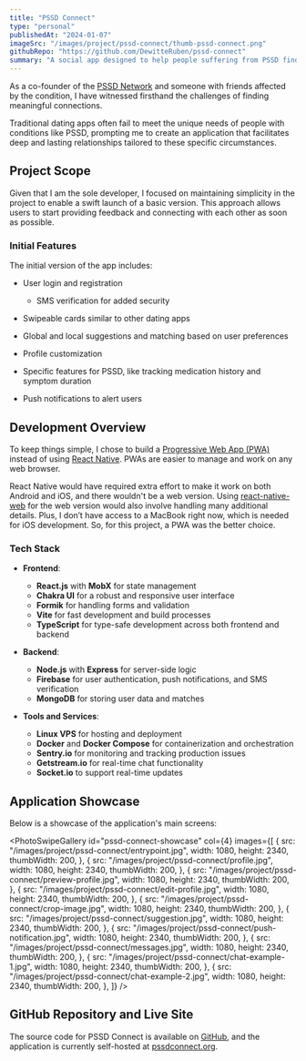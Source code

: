 ```yaml
---
title: "PSSD Connect"
type: "personal"
publishedAt: "2024-01-07"
imageSrc: "/images/project/pssd-connect/thumb-pssd-connect.png"
githubRepo: "https://github.com/DewitteRuben/pssd-connect"
summary: "A social app designed to help people suffering from PSSD find genuine connections."
---
```


As a co-founder of the [PSSD Network](pssdnetwork.org) and someone with friends affected by the condition, I have witnessed firsthand the challenges of finding meaningful connections.

Traditional dating apps often fail to meet the unique needs of people with conditions like PSSD, prompting me to create an application that facilitates deep and lasting relationships tailored to these specific circumstances.

## Project Scope

Given that I am the sole developer, I focused on maintaining simplicity in the project to enable a swift launch of a basic version. This approach allows users to start providing feedback and connecting with each other as soon as possible.

### Initial Features

The initial version of the app includes:

- User login and registration

  - SMS verification for added security

- Swipeable cards similar to other dating apps

- Global and local suggestions and matching based on user preferences

- Profile customization

- Specific features for PSSD, like tracking medication history and symptom duration

- Push notifications to alert users

## Development Overview

To keep things simple, I chose to build a [Progressive Web App (PWA)](https://web.dev/articles/what-are-pwas) instead of using [React Native](https://reactnative.dev/). PWAs are easier to manage and work on any web browser.

React Native would have required extra effort to make it work on both Android and iOS, and there wouldn't be a web version. Using [react-native-web](https://necolas.github.io/react-native-web/) for the web version would also involve handling many additional details. Plus, I don’t have access to a MacBook right now, which is needed for iOS development. So, for this project, a PWA was the better choice.

### Tech Stack

- **Frontend**:

  - **React.js** with **MobX** for state management
  - **Chakra UI** for a robust and responsive user interface
  - **Formik** for handling forms and validation
  - **Vite** for fast development and build processes
  - **TypeScript** for type-safe development across both frontend and backend

- **Backend**:

  - **Node.js** with **Express** for server-side logic
  - **Firebase** for user authentication, push notifications, and SMS verification
  - **MongoDB** for storing user data and matches

- **Tools and Services**:
  - **Linux VPS** for hosting and deployment
  - **Docker** and **Docker Compose** for containerization and orchestration
  - **Sentry.io** for monitoring and tracking production issues
  - **Getstream.io** for real-time chat functionality
  - **Socket.io** to support real-time updates

## Application Showcase

Below is a showcase of the application's main screens:

<PhotoSwipeGallery
  id="pssd-connect-showcase"
  col={4}
  images={[
    {
      src: "/images/project/pssd-connect/entrypoint.jpg",
      width: 1080,
      height: 2340,
      thumbWidth: 200,
    },
    {
      src: "/images/project/pssd-connect/profile.jpg",
      width: 1080,
      height: 2340,
      thumbWidth: 200,
    },
    {
      src: "/images/project/pssd-connect/preview-profile.jpg",
      width: 1080,
      height: 2340,
      thumbWidth: 200,
    },
    {
      src: "/images/project/pssd-connect/edit-profile.jpg",
      width: 1080,
      height: 2340,
      thumbWidth: 200,
    },
    {
      src: "/images/project/pssd-connect/crop-image.jpg",
      width: 1080,
      height: 2340,
      thumbWidth: 200,
    },
    {
      src: "/images/project/pssd-connect/suggestion.jpg",
      width: 1080,
      height: 2340,
      thumbWidth: 200,
    },
    {
      src: "/images/project/pssd-connect/push-notification.jpg",
      width: 1080,
      height: 2340,
      thumbWidth: 200,
    },
    {
      src: "/images/project/pssd-connect/messages.jpg",
      width: 1080,
      height: 2340,
      thumbWidth: 200,
    },
    {
      src: "/images/project/pssd-connect/chat-example-1.jpg",
      width: 1080,
      height: 2340,
      thumbWidth: 200,
    },
    {
      src: "/images/project/pssd-connect/chat-example-2.jpg",
      width: 1080,
      height: 2340,
      thumbWidth: 200,
    },
  ]}
/>

## GitHub Repository and Live Site

The source code for PSSD Connect is available on [GitHub](https://github.com/DewitteRuben/pssd-connect), and the application is currently self-hosted at [pssdconnect.org](https://pssdconnect.org).
